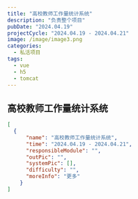 ```yaml
---
title: "高校教师工作量统计系统"
description: "负责整个项目"
pubDate: "2024.04.19"
projectCycle: "2024.04.19 - 2024.04.21"
image: /image/image3.png
categories:
  - 私活项目
tags:
  - vue
  - h5
  - tomcat
---
```


## 高校教师工作量统计系统

```json
[
  {
      "name": "高校教师工作量统计系统",
      "time": "2024.04.19 - 2024.04.21",
      "responsibleModule": "",
      "outPic": "",
      "systemPic": [],
      "difficulty": "",
      "moreInfo": "更多"
    }
]
```
